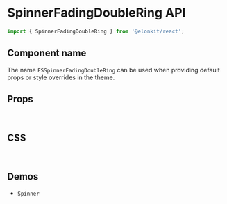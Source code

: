 
<Meta title="Components API/SpinnerFadingDoubleRing" />

# SpinnerFadingDoubleRing API

```js
import { SpinnerFadingDoubleRing } from '@elonkit/react';
```

## Component name

The name `ESSpinnerFadingDoubleRing` can be used when providing default props or style overrides in the theme.

## Props

<InterfaceTable variant="props" name="SpinnerFadingDoubleRingProps" />

<br />

## CSS

<InterfaceTable variant="css" name="SpinnerFadingDoubleRingClasses" />

<br />

## Demos

<ul>
  <li>
    <LinkTo kind="components-Spinner" story="demo">
      <code>Spinner</code>
    </LinkTo>
  </li>
</ul>
